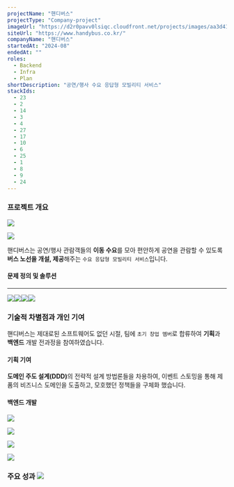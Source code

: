 ```yaml
---
projectName: "핸디버스"
projectType: "Company-project"
imageUrl: "https://d2r0pavv0lsiqc.cloudfront.net/projects/images/aa3d4173-ff91-470e-8117-dad13252a907.png"
siteUrl: "https://www.handybus.co.kr/"
companyName: "핸디버스"
startedAt: "2024-08"
endedAt: ""
roles:
  - Backend
  - Infra
  - Plan
shortDescription: "공연/행사 수요 응답형 모빌리티 서비스"
stackIds:
  - 23
  - 2
  - 14
  - 3
  - 4
  - 27
  - 17
  - 10
  - 6
  - 25
  - 1
  - 8
  - 9
  - 24
---
```


### 프로젝트 개요

![](https://d2r0pavv0lsiqc.cloudfront.net/projects/images/228a0535-c500-4f3b-a64c-3dcd389f9cf9.webp)

![](https://framerusercontent.com/images/b1sHeDspJ75wh7otVEVJiYWmZY.jpg)

핸디버스는 공연/행사 관람객들의 **이동 수요**를 모아 편안하게 공연을 관람할 수 있도록 **버스 노선을 개설, 제공**해주는 `수요 응답형 모빌리티 서비스`입니다.

#### 문제 정의 및 솔루션

***

![](https://d2r0pavv0lsiqc.cloudfront.net/projects/images/5a31651e-bed5-44ff-8507-5b91cd7bda96.webp)![](https://d2r0pavv0lsiqc.cloudfront.net/projects/images/3b0cd938-62df-4704-ae8f-a05a6a8fdd99.webp)![](https://d2r0pavv0lsiqc.cloudfront.net/projects/images/3504e95c-21e7-4f2a-81c1-23e1c5168e14.webp)![](https://d2r0pavv0lsiqc.cloudfront.net/projects/images/f9e319cd-9c90-4e7a-87a3-77b521f8b0b9.webp)

### 기술적 차별점과 개인 기여

핸디버스는 제대로된 소프트웨어도 없던 시절, 팀에 `초기 창업 멤버`로 합류하여 **기획**과 **백엔드** 개발 전과정을 참여하였습니다.

#### 기획 기여

**도메인 주도 설계(DDD)**&#xC758; 전략적 설계 방법론들을 차용하여, 이벤트 스토밍을 통해 제품의 비즈니스 도메인을 도출하고, 모호했던 정책들을 구체화 했습니다.

#### **백엔드 개발**



![](https://d2r0pavv0lsiqc.cloudfront.net/projects/images/6d1ea1a9-1f3a-4f51-b347-d7086af9fd02.webp)

![](https://d2r0pavv0lsiqc.cloudfront.net/projects/images/bdd4e31c-2dd7-407c-b331-a21171dde0f3.webp)

![](https://d2r0pavv0lsiqc.cloudfront.net/projects/images/8d89ef72-70bd-4f09-b4d6-b7ba190ad8e1.webp)

![](https://d2r0pavv0lsiqc.cloudfront.net/projects/images/1afebb0e-0045-40c0-b870-b155b4c38ea5.webp)

### 주요 성과&#xA;![](https://d2r0pavv0lsiqc.cloudfront.net/projects/images/affc9644-c5fe-4b45-a5bb-6f8bc3d52c3f.webp)
